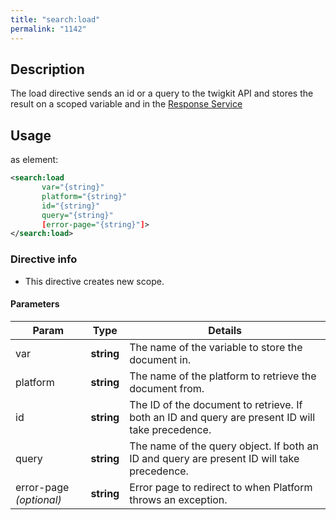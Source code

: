 ```yaml
---
title: "search:load"
permalink: "1142"
---
```


## Description

The load directive sends an id or a query to the twigkit API and stores
the result on a scoped variable and in the
[Response Service](#/api/lightning.ResponseService)

## Usage

as element:

```xml
<search:load
       var="{string}"
       platform="{string}"
       id="{string}"
       query="{string}"
       [error-page="{string}"]>
</search:load>
```

### Directive info

* This directive creates new scope.

#### Parameters

| Param | Type | Details |
| --- | --- | --- |
| var | **string** | The name of the variable to store the document in. |
| platform | **string** | The name of the platform to retrieve the document from. |
| id | **string** | The ID of the document to retrieve. If both an ID and query are present ID will take precedence. |
| query | **string** | The name of the query object. If both an ID and query are present ID will take precedence. |
| error-page  *(optional)* | **string** | Error page to redirect to when Platform throws an exception. |